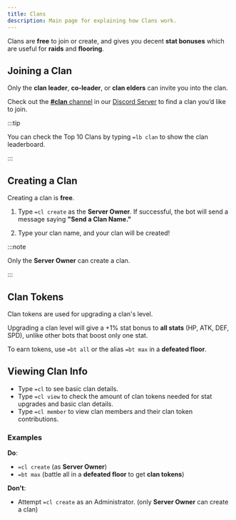 ```yaml
---
title: Clans
description: Main page for explaining how Clans work.
---
```



Clans are **free** to join or create, and gives you decent **stat bonuses** which are useful for **raids** and **flooring**.

## Joining a Clan

Only the **clan leader**, **co-leader**, or **clan elders** can invite you into the clan. 

Check out the [**#clan** channel](https://discord.com/channels/807877426654740480/1399438535299305603) in our [Discord Server](https://discord.gg/Yvvnm39PpB/) to find a clan you’d like to join.

:::tip

You can check the Top 10 Clans by typing `=lb clan` to show the clan leaderboard.

:::

## Creating a Clan

Creating a clan is **free**. 

<Steps>

1. Type `=cl create` as the **Server Owner**. If successful, the bot will send a message saying **"Send a Clan Name."**

2. Type your clan name, and your clan will be created!

</Steps>

:::note

Only the **Server Owner** can create a clan. 

:::

## Clan Tokens

Clan tokens are used for upgrading a clan's level. 

Upgrading a clan level will give a +1% stat bonus to **all stats** (HP, ATK, DEF, SPD), unlike other bots that boost only one stat. 

To earn tokens, use `=bt all` or the alias `=bt max` in a **defeated floor**.

## Viewing Clan Info

- Type `=cl` to see basic clan details.
- Type `=cl view` to check the amount of clan tokens needed for stat upgrades and basic clan details.
- Type `=cl member` to view clan members and their clan token contributions.

### Examples

**Do**:
- `=cl create` (as **Server Owner**)
- `=bt max` (battle all in a **defeated floor** to get **clan tokens**)

**Don't**:
- Attempt `=cl create` as an Administrator. (only **Server Owner** can create a clan)
